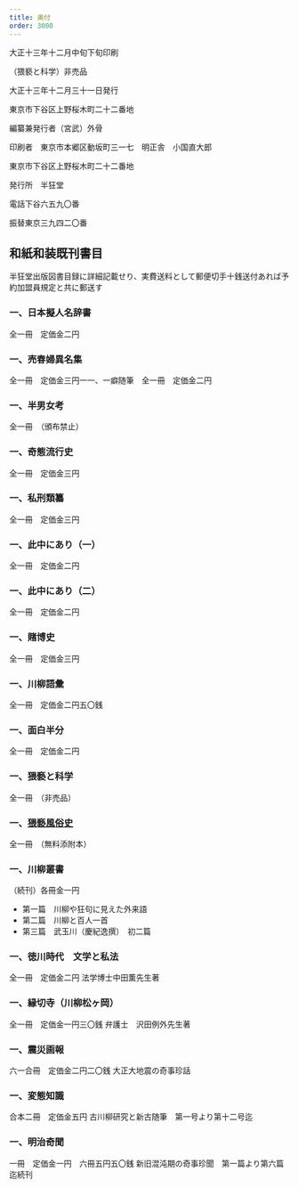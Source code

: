 ```yaml
---
title: 奥付
order: 3000
---
```

大正十三年十二月中旬下旬印刷

（猥褻と科学）非売品

大正十三年十二月三十一日発行

東京市下谷区上野桜木町二十二番地

編纂兼発行者（宮武）外骨


印刷者　東京市本郷区動坂町三一七　明正舎　小国直大郎

東京市下谷区上野桜木町二十二番地

発行所　半狂堂

電話下谷六五九〇番

振替東京三九四二〇番

## 和紙和装既刊書目

半狂堂出版図書目録に詳細記載せり、実費送料として郵便切手十銭送付あれば予約加盟員規定と共に郵送す


### 一、日本擬人名辞書
全一冊　定価金二円

### 一、売春婦異名集
全一冊　定価金三円一一、一癖随筆　全一冊　定価金二円

### 一、半男女考
全一冊　（頒布禁止）

### 一、奇態流行史
全一冊　定価金三円

### 一、私刑類纂
全一冊　定価金三円

### 一、此中にあり（一）
全一冊　定価金二円

### 一、此中にあり（二）
全一冊　定価金二円

### 一、賭博史
全一冊　定価金三円

### 一、川柳語彙
全一冊　定価金二円五〇銭

### 一、面白半分
全一冊　定価金二円

### 一、猥褻と科学
全一冊　（非売品）

### 一、[猥褻風俗史](/appendix/01/)
全一冊　（無料添附本）

### 一、川柳叢書
（続刊）各冊金一円　
* 第一篇　川柳や狂句に見えた外来語
* 第二篇　川柳と百人一首
* 第三篇　武玉川（慶紀逸撰）　初二篇

### 一、徳川時代　文学と私法
全一冊　定価金二円
法学博士中田薫先生著

### 一、縁切寺（川柳松ヶ岡）
全一冊　定価金一円三〇銭
弁護士　沢田例外先生著


### 一、震災画報
六一合冊　定価金二円二〇銭
大正大地震の奇事珍話


### 一、変態知識
合本二冊　定価金五円
古川柳研究と新古随筆　第一号より第十二号迄



### 一、明治奇聞
一冊　定価金一円　六冊五円五〇銭
新旧混沌期の奇事珍聞　第一篇より第六篇迄続刊


